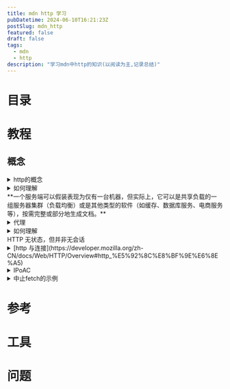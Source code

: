 ```yaml
---
title: mdn http 学习
pubDatetime: 2024-06-10T16:21:23Z
postSlug: mdn_http
featured: false
draft: false
tags:
  - mdn
  - http
description: "学习mdn中http的知识(以阅读为主,记录总结)"
---
```


# 目录

# 教程

## 概念

<details>
<summary>http的概念</summary>

HTTP（HyperText Transfer Protocol，超文本传输协议）是用于在万维网上传输超文本的应用层协议。它是Web的基础技术之一，定义了客户端（通常是浏览器）和服务器之间的数据交换方式。HTTP有几个关键概念和特点：

### 基本概念

1. **客户端和服务器**：

   - **客户端**：发送请求的实体，通常是用户的Web浏览器。
   - **服务器**：接收并处理请求的实体，通常是存储网站内容的Web服务器。

2. **请求和响应**：

   - **请求（Request）**：由客户端发起，包括请求方法、URL、HTTP版本、请求头和可能的请求体。
   - **响应（Response）**：由服务器返回，包括HTTP状态码、HTTP版本、响应头和可能的响应体。

3. **URL（统一资源定位符）**：指明了客户端想要访问的资源位置。

### 请求方法

HTTP定义了几种请求方法，用于指示要对资源执行的操作：

- **GET**：请求资源。最常用的方法，通常用于获取网页内容。
- **POST**：提交数据给服务器（例如表单提交）。
- **PUT**：更新指定的资源。
- **DELETE**：删除指定的资源。
- **HEAD**：类似GET，但只请求资源的头部信息。
- **OPTIONS**：请求支持的HTTP方法。

### HTTP头部

HTTP请求和响应都包含头部，用于传递元数据，如：

- **Content-Type**：指明资源的媒体类型（例如text/html）。
- **User-Agent**：客户端软件的信息。
- **Accept**：客户端可处理的内容类型。
- **Cookie**：客户端发送的存储在本地的会话信息。

### 状态码

HTTP响应包含一个状态码，表示请求的处理结果：

- **2xx（成功）**：请求已成功处理（如200 OK）。
- **3xx（重定向）**：需要进一步操作以完成请求（如301 Moved Permanently）。
- **4xx（客户端错误）**：请求有错误（如404 Not Found）。
- **5xx（服务器错误）**：服务器在处理请求时发生了错误（如500 Internal Server Error）。

### 会话和状态

HTTP是无状态协议，每个请求都是独立的，不保留之前请求的上下文信息。然而，通过使用Cookie、会话等技术，可以在客户端和服务器之间维持会话状态。

### 安全性

HTTP有不安全的版本（HTTP）和安全版本（HTTPS）。HTTPS通过SSL/TLS加密数据传输，提供数据的机密性、完整性和身份验证。

### 发展和版本

- **HTTP/1.0**：早期版本，简单且基础。
- **HTTP/1.1**：广泛使用，支持持久连接和管道化。
- **HTTP/2**：引入二进制传输、多路复用和头部压缩，提高性能。
- **HTTP/3**：基于QUIC协议，更快的传输速度和更好的性能。

### 示例

一个简单的HTTP GET请求和响应示例：

#### 请求：

```
GET /index.html HTTP/1.1
Host: www.example.com
User-Agent: Mozilla/5.0
Accept: text/html
```

#### 响应：

```
HTTP/1.1 200 OK
Content-Type: text/html
Content-Length: 137

<html>
<body>
<h1>Hello, World!</h1>
</body>
</html>
```

HTTP是构建和使用Web的基础技术，通过理解其工作原理，可以更好地开发和优化Web应用。

</details>

<details>
<summary>如何理解<br/>**一个服务端可以假装表现为仅有一台机器，但实际上，它可以是共享负载的一组服务器集群（负载均衡）或是其他类型的软件（如缓存、数据库服务、电商服务等），按需完整或部分地生成文档。**</summary>

这个问题涉及到理解现代网络架构中负载均衡和服务分层的概念。这些技术允许服务端系统在表现为单一实体的同时，在后台利用多个服务器和服务来提高性能、可靠性和可扩展性。以下是更详细的解释：

### 负载均衡

#### 基本概念

负载均衡是分布式计算中的一种技术，用于将传入的网络流量分配到多台服务器上，以确保任何单台服务器不会被过载，从而提高整个系统的响应速度和可靠性。

#### 工作方式

1. **负载均衡器（Load Balancer）**：

   - 充当客户端和服务器集群之间的中间人。
   - 接受客户端的请求，并根据预定的算法（如轮询、最少连接、IP哈希等）将请求分配到不同的服务器上。
   - 负责健康检查，确保只有健康的服务器参与处理请求。

2. **服务器集群（Server Cluster）**：
   - 一组服务器共同提供同一个服务。
   - 每台服务器处理一部分请求，减轻单台服务器的负载。

#### 例子

假设一个电商网站使用负载均衡。用户访问网站时，请求首先到达负载均衡器，然后负载均衡器将请求分配到其中一台可用的服务器上进行处理。用户并不知道背后有多少台服务器在工作，他们看到的只是一个单一的电商网站。

### 服务分层（Service Layering）

#### 基本概念

服务分层是一种架构模式，通过将应用程序逻辑分成不同的层，每一层负责特定的功能。这种方式有助于模块化设计、提高代码可维护性，并且允许不同层独立扩展。

#### 典型分层

1. **表示层（Presentation Layer）**：

   - 负责与用户交互，通常是前端界面。
   - 例如，Web浏览器中的HTML页面。

2. **业务逻辑层（Business Logic Layer）**：

   - 处理应用程序的业务逻辑和规则。
   - 例如，用户身份验证、购物车处理等。

3. **数据访问层（Data Access Layer）**：

   - 负责与数据库等持久化存储系统交互。
   - 例如，读取和写入用户信息、订单详情等。

4. **服务层（Service Layer）**：
   - 提供对外服务接口，整合各层之间的操作。
   - 例如，API接口，微服务等。

#### 例子

一个电商网站可以有：

- 前端服务器（表示层），处理用户请求并展示网页。
- 应用服务器（业务逻辑层），处理业务逻辑如订单处理、支付等。
- 数据库服务器（数据访问层），存储用户信息、订单数据等。

### 缓存

#### 基本概念

缓存是将常用数据临时存储在一个快速存取的位置，以加速数据的读取和减少延迟。

#### 类型

1. **客户端缓存**：

   - 存储在用户设备上（如浏览器缓存）。
   - 减少网络请求，提升用户体验。

2. **服务器缓存**：
   - 存储在服务器端，供多个用户共享。
   - 常用技术如Redis、Memcached。

#### 例子

在电商网站上，热门商品的详情可以缓存起来，当用户访问时直接从缓存读取，而不是每次都从数据库获取。这可以显著提高响应速度。

### 综合示例

假设一个电商网站使用负载均衡、分层架构和缓存技术：

1. **用户访问网站**：

   - 请求首先到达负载均衡器。
   - 负载均衡器将请求分配到一台前端服务器。

2. **前端服务器处理请求**：

   - 前端服务器查询缓存，检查是否有现成的页面或数据。
   - 如果缓存中没有，则前端服务器向应用服务器请求数据。

3. **应用服务器处理业务逻辑**：

   - 应用服务器处理用户请求（如用户登录、商品浏览等）。
   - 需要数据时，查询缓存，如果缓存没有，则从数据库获取。

4. **数据库访问**：

   - 数据库服务器存储用户数据、订单信息等。
   - 通过数据访问层接口提供数据。

5. **响应返回**：
   - 应用服务器将处理后的数据返回前端服务器。
   - 前端服务器生成最终的HTML页面，并发送给用户。

通过这种方式，用户体验到的是一个统一的电商网站，而在后台，多个服务器和服务共同协作，保证了系统的高效、可靠和可扩展。

</details>

<details>
<summary>代理</summary>

- [devv](https://devv.ai/search?threadId=dslikwq9gum8)

> 除了缓存和过滤之外，代理服务器还能实现哪些其他功能？它们如何帮助提高网络安全和性能？
> nginx与代理的关系
> 在实际应用中，使用NGINX作为反向代理有哪些优势和劣势？
> 代理服务器如何实现身份验证的功能

</details>

<details>
<summary>如何理解<br/>HTTP 无状态，但并非无会话</summary>

HTTP被称为无状态协议，意味着每个请求都是独立的，服务器不会在请求之间保留任何信息或状态。这种设计使得HTTP协议简单且易于实现，因为服务器不需要管理用户的状态信息，从而提高了可扩展性和可靠性[1](https://stackoverflow.com/questions/4913763/what-does-it-mean-when-they-say-http-is-stateless)[2](https://dev.to/codexam/why-is-http-stateless-2m3p)。

然而，尽管HTTP本身是无状态的，许多Web应用程序仍然需要维持会话状态，以便在用户与应用程序交互时提供个性化体验。这通常通过使用Cookies和会话（Sessions）来实现。Cookies是存储在客户端的小数据片段，服务器可以通过这些Cookies识别用户并记住他们的状态。会话则是在服务器端为每个用户创建的临时存储空间，用于跟踪用户的活动和状态[2](https://dev.to/codexam/why-is-http-stateless-2m3p)[3](https://www.tek-tips.com/viewthread.cfm?qid=7851)。

因此，虽然HTTP协议本身不保留状态，但通过Cookies和会话机制，开发者可以在无状态的HTTP协议之上构建出具有会话管理能力的应用程序。这种方法结合了HTTP的高效性和会话的灵活性，使得Web应用能够提供更好的用户体验[4](https://www.quora.com/If-HTTP-is-stateless-then-how-does-a-webserver-understand-that-every-session-is-unique)[5](https://superuser.com/questions/825369/how-does-http-become-stateless)。

</details>

<details>
<summary>[http 与连接](https://developer.mozilla.org/zh-CN/docs/Web/HTTP/Overview#http_%E5%92%8C%E8%BF%9E%E6%8E%A5)</summary>

在HTTP中，连接的管理至关重要，因为它直接影响到性能和稳定性。HTTP连接通常是通过TCP（传输控制协议）建立的，TCP提供了可靠的连接，确保数据包的顺利传输。HTTP/1.1引入了持久连接（也称为keep-alive连接），允许在同一TCP连接上发送多个HTTP请求和响应，从而减少了连接建立和关闭的开销，提高了性能。

持久连接的优势在于，它可以减少网络延迟，因为多个请求可以在同一连接中顺序处理，而不需要为每个请求建立新的连接。虽然持久连接在HTTP/1.1中是默认的，但在HTTP/2和HTTP/3中，连接的管理方式有所不同，后者采用了多路复用技术，允许在同一连接上并行处理多个请求，从而进一步提高了性能和效率。

</details>

<details>
<summary>IPoAC</summary>

IPoAC（Internet Protocol over Avian Carriers）是一种幽默的提议，旨在通过鸟类（如信鸽）传输互联网协议（IP）流量。这一概念最初在**1990年4月1日的RFC 1149中提出**，属于愚人节的玩笑提案。该提案描述了如何利用信鸽作为数据传输媒介，尽管其实现效果并不理想，通常伴随着高延迟和数据丢失的风险。例如，在一次实际实施中，发送了九个数据包，但由于操作错误，数据包的丢失率高达55%[1](https://en.wikipedia.org/wiki/IP_over_Avian_Carriers)[4](https://www.vyopta.com/blog/video-conferencing/ipoac/)。

IPoAC的工作原理是将IP数据包附加到信鸽的腿上，然后通过鸽子将数据包传送到目的地。尽管这种方法在理论上可以实现数据传输，但由于天气、捕食者等因素，实际传输的可靠性和速度都受到很大影响[1](https://en.wikipedia.org/wiki/IP_over_Avian_Carriers)[3](https://generative.ink/alternet/avian)。此外，IPoAC还被用作对现代网络传输方式的讽刺，展示了在某些情况下，传统的物理传输方式可能比现代网络更有效[1](https://en.wikipedia.org/wiki/IP_over_Avian_Carriers)。

除了IPoAC，还有一些网络协议是出于有趣或实验目的而创建的，以下是几个例子：

1. **RFC 1149 - IPoAC（Internet Protocol over Avian Carriers）**：虽然这是一个幽默的提案，但它展示了如何利用信鸽传输数据包，强调了在某些情况下，传统的物理传输方式可能比现代网络更有效[1](https://en.wikipedia.org/wiki/IP_over_Avian_Carriers)。

2. **RFC 2324 - HTTP 418 I'm a teapot**：这是一个愚人节的玩笑提案，定义了一个HTTP状态码418，表示“我是一个茶壶”，用于回应不适当的冲泡请求。虽然这个协议并不实际用于网络通信，但它成为了互联网文化的一部分，常被引用以展示网络协议的幽默性[1](https://en.wikipedia.org/wiki/Hyper_Text_Coffee_Pot_Control_Protocol)。

3. **RFC 3092 - The "Internet Official Protocol Standards"**：这个RFC以幽默的方式列出了“官方”互联网协议标准，包括一些不切实际的协议，如“用铅笔写的协议”。它通过夸张的方式反映了网络标准化过程中的复杂性和荒谬性[1](https://en.wikipedia.org/wiki/RFC_3092)。

4. **Freenet**：这是一个去中心化的匿名网络，旨在保护用户的隐私和自由表达。虽然它是一个实际的协议，但其创建的初衷是为了应对审查和保护言论自由，具有一定的社会实验性质。

5. **BitTorrent**：虽然BitTorrent是一个实际的文件共享协议，但它的设计理念是为了提高大文件传输的效率，利用用户的带宽进行分布式下载。这种创新的思路改变了文件共享的方式，促进了P2P（点对点）技术的发展。

这些协议和概念展示了网络技术的多样性和创新性，许多都是为了应对特定的技术挑战或满足特定的需求而发展起来的，同时也反映了网络文化中的幽默和创造力。

</details>

<details>
<summary>中止fetch的示例</summary>

下面是一个使用 `AbortController` 中止 `fetch` 请求的示例代码。这个示例展示了如何创建一个 `AbortController`，并在点击按钮时发起请求和中止请求。

```html
<!doctype html>
<html lang="zh">
  <head>
    <meta charset="UTF-8" />
    <meta name="viewport" content="width=device-width, initial-scale=1.0" />
    <title>中止 Fetch 请求示例</title>
    <style>
      body {
        font-family: Arial, sans-serif;
        margin: 20px;
      }
      button {
        margin: 5px;
        padding: 10px 15px;
        font-size: 16px;
      }
    </style>
  </head>
  <body>
    <h1>中止 Fetch 请求示例</h1>
    <button id="startFetch">开始请求</button>
    <button id="abortFetch">中止请求</button>
    <div id="status"></div>

    <script>
      const controller = new AbortController();
      const signal = controller.signal;
      const statusDiv = document.getElementById("status");

      document.getElementById("startFetch").addEventListener("click", () => {
        statusDiv.textContent = "请求中...";
        fetch("https://httpbin.org/delay/5", { signal })
          .then(response => {
            if (!response.ok) throw new Error("网络响应错误");
            return response.json();
          })
          .then(data => {
            statusDiv.textContent = "请求成功: " + JSON.stringify(data);
          })
          .catch(err => {
            if (err.name === "AbortError") {
              statusDiv.textContent = "请求已中止";
            } else {
              statusDiv.textContent = "请求失败: " + err.message;
            }
          });
      });

      document.getElementById("abortFetch").addEventListener("click", () => {
        controller.abort();
        statusDiv.textContent = "请求已中止";
      });
    </script>
  </body>
</html>
```

在这个示例中，当用户点击“开始请求”按钮时，会发起一个 `fetch` 请求到 `https://httpbin.org/delay/5`，该请求会延迟 5 秒后返回响应。如果在这段时间内用户点击“中止请求”按钮，`AbortController` 会中止请求，并在状态显示区域更新相应的消息。这种方式可以有效地管理网络请求，避免不必要的资源浪费[1](https://developer.mozilla.org/en-US/docs/Web/API/AbortController)[2](https://javascript.info/fetch-abort)。

react demo


<AbortController client:visible />

</details>

# 参考

# 工具

# 问题
